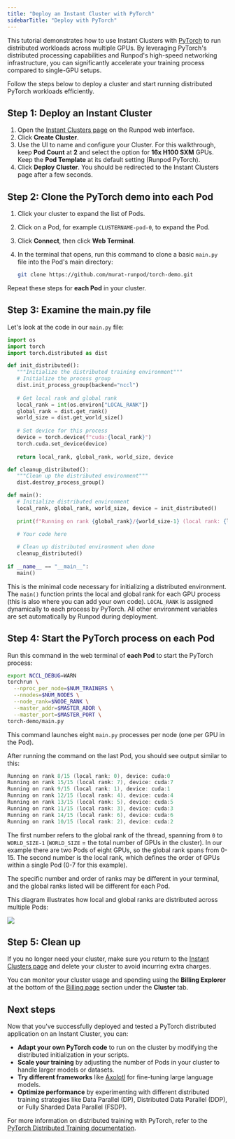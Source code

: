 ```yaml
---
title: "Deploy an Instant Cluster with PyTorch"
sidebarTitle: "Deploy with PyTorch"
---
```


This tutorial demonstrates how to use Instant Clusters with [PyTorch](http://pytorch.org) to run distributed workloads across multiple GPUs. By leveraging PyTorch's distributed processing capabilities and Runpod's high-speed networking infrastructure, you can significantly accelerate your training process compared to single-GPU setups.

Follow the steps below to deploy a cluster and start running distributed PyTorch workloads efficiently.

## Step 1: Deploy an Instant Cluster

1. Open the [Instant Clusters page](https://www.runpod.io/console/cluster) on the Runpod web interface.
2. Click **Create Cluster**.
3. Use the UI to name and configure your Cluster. For this walkthrough, keep **Pod Count** at **2** and select the option for **16x H100 SXM** GPUs. Keep the **Pod Template** at its default setting (Runpod PyTorch).
4. Click **Deploy Cluster**. You should be redirected to the Instant Clusters page after a few seconds.

## Step 2: Clone the PyTorch demo into each Pod

1. Click your cluster to expand the list of Pods.

2. Click on a Pod, for example `CLUSTERNAME-pod-0`, to expand the Pod.

3. Click **Connect**, then click **Web Terminal**.

4. In the terminal that opens, run this command to clone a basic `main.py` file into the Pod's main directory:

   ```sh
   git clone https://github.com/murat-runpod/torch-demo.git
   ```

Repeat these steps for **each Pod** in your cluster.

## Step 3: Examine the main.py file

Let's look at the code in our `main.py` file:

```python main.py
import os
import torch
import torch.distributed as dist

def init_distributed():
   """Initialize the distributed training environment"""
   # Initialize the process group
   dist.init_process_group(backend="nccl")
   
   # Get local rank and global rank
   local_rank = int(os.environ["LOCAL_RANK"])
   global_rank = dist.get_rank()
   world_size = dist.get_world_size()
   
   # Set device for this process
   device = torch.device(f"cuda:{local_rank}")
   torch.cuda.set_device(device)
       
   return local_rank, global_rank, world_size, device

def cleanup_distributed():
   """Clean up the distributed environment"""
   dist.destroy_process_group()

def main():
   # Initialize distributed environment
   local_rank, global_rank, world_size, device = init_distributed()
   
   print(f"Running on rank {global_rank}/{world_size-1} (local rank: {local_rank}), device: {device}")

   # Your code here
   
   # Clean up distributed environment when done
   cleanup_distributed()
   
if __name__ == "__main__":
   main()
```

This is the minimal code necessary for initializing a distributed environment. The `main()` function prints the local and global rank for each GPU process (this is also where you can add your own code). `LOCAL_RANK` is assigned dynamically to each process by PyTorch. All other environment variables are set automatically by Runpod during deployment.

## Step 4: Start the PyTorch process on each Pod

Run this command in the web terminal of **each Pod** to start the PyTorch process:

```bash launcher.sh
export NCCL_DEBUG=WARN
torchrun \
  --nproc_per_node=$NUM_TRAINERS \
  --nnodes=$NUM_NODES \
  --node_rank=$NODE_RANK \
  --master_addr=$MASTER_ADDR \
  --master_port=$MASTER_PORT \
torch-demo/main.py
```

This command launches eight `main.py` processes per node (one per GPU in the Pod).

After running the command on the last Pod, you should see output similar to this:

```csharp
Running on rank 8/15 (local rank: 0), device: cuda:0
Running on rank 15/15 (local rank: 7), device: cuda:7
Running on rank 9/15 (local rank: 1), device: cuda:1
Running on rank 12/15 (local rank: 4), device: cuda:4
Running on rank 13/15 (local rank: 5), device: cuda:5
Running on rank 11/15 (local rank: 3), device: cuda:3
Running on rank 14/15 (local rank: 6), device: cuda:6
Running on rank 10/15 (local rank: 2), device: cuda:2
```

The first number refers to the global rank of the thread, spanning from `0` to `WORLD_SIZE-1` (`WORLD_SIZE` = the total number of GPUs in the cluster). In our example there are two Pods of eight GPUs, so the global rank spans from 0-15. The second number is the local rank, which defines the order of GPUs within a single Pod (0-7 for this example).

The specific number and order of ranks may be different in your terminal, and the global ranks listed will be different for each Pod.

This diagram illustrates how local and global ranks are distributed across multiple Pods:

<Frame>
  <img src="/images/79e746f3-instant-clusters-rank-diagram.png" />
</Frame>

## Step 5: Clean up

If you no longer need your cluster, make sure you return to the [Instant Clusters page](https://www.runpod.io/console/cluster) and delete your cluster to avoid incurring extra charges.

<Info>

You can monitor your cluster usage and spending using the **Billing Explorer** at the bottom of the [Billing page](https://www.runpod.io/console/user/billing) section under the **Cluster** tab.

</Info>

## Next steps

Now that you've successfully deployed and tested a PyTorch distributed application on an Instant Cluster, you can:

* **Adapt your own PyTorch code** to run on the cluster by modifying the distributed initialization in your scripts.
* **Scale your training** by adjusting the number of Pods in your cluster to handle larger models or datasets.
* **Try different frameworks** like [Axolotl](/instant-clusters/axolotl) for fine-tuning large language models.
* **Optimize performance** by experimenting with different distributed training strategies like Data Parallel (DP), Distributed Data Parallel (DDP), or Fully Sharded Data Parallel (FSDP).

For more information on distributed training with PyTorch, refer to the [PyTorch Distributed Training documentation](https://pytorch.org/tutorials/beginner/dist_overview.html).
